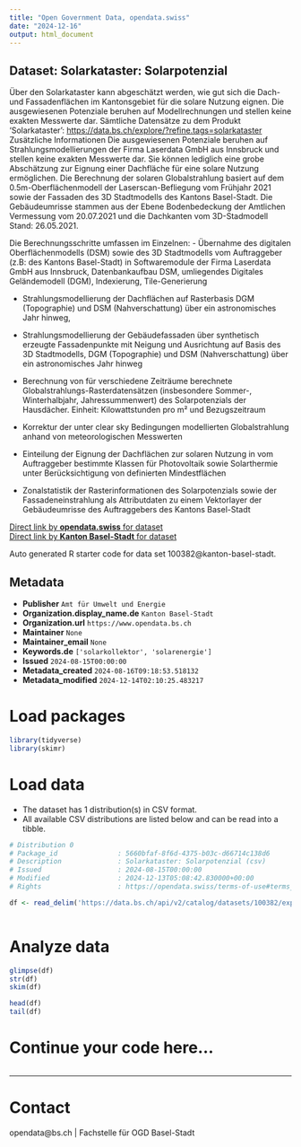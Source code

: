 ```yaml
---
title: "Open Government Data, opendata.swiss"
date: "2024-12-16"
output: html_document
---
```


## Dataset: Solarkataster: Solarpotenzial

Über den Solarkataster kann abgeschätzt werden, wie gut sich die Dach- und Fassadenflächen im Kantonsgebiet für die solare Nutzung eignen. Die ausgewiesenen Potenziale beruhen auf Modellrechnungen und stellen keine exakten Messwerte dar.
 Sämtliche Datensätze zu dem Produkt 'Solarkataster': [https://data.bs.ch/explore/?refine.tags=solarkataster](https://data.bs.ch/explore/?refine.tags=solarkataster)
Zusätzliche Informationen
Die ausgewiesenen Potenziale beruhen auf Strahlungsmodellierungen der Firma Laserdata GmbH aus Innsbruck und stellen keine exakten Messwerte dar. Sie können lediglich eine grobe Abschätzung zur Eignung einer Dachfläche für eine solare Nutzung ermöglichen.
Die Berechnung der solaren Globalstrahlung basiert auf dem 0.5m-Oberflächenmodell der Laserscan-Befliegung vom Frühjahr 2021 sowie der Fassaden des 3D Stadtmodells des Kantons Basel-Stadt. Die Gebäudeumrisse stammen aus der Ebene Bodenbedeckung der Amtlichen Vermessung vom 20.07.2021 und die Dachkanten vom 3D-Stadmodell Stand: 26.05.2021.

Die Berechnungsschritte umfassen im Einzelnen:
- Übernahme des digitalen Oberflächenmodells (DSM) sowie des 3D Stadtmodells vom Auftraggeber (z.B: des Kantons Basel-Stadt) in Softwaremodule der Firma Laserdata GmbH aus Innsbruck, Datenbankaufbau DSM, umliegendes Digitales Geländemodell (DGM), Indexierung, Tile-Generierung

- Strahlungsmodellierung der Dachflächen auf Rasterbasis DGM (Topographie) und DSM (Nahverschattung) über ein astronomisches Jahr hinweg,

- Strahlungsmodellierung der Gebäudefassaden über synthetisch erzeugte Fassadenpunkte mit Neigung und Ausrichtung auf Basis des 3D Stadtmodells, DGM (Topographie) und DSM (Nahverschattung) über ein astronomisches Jahr hinweg

- Berechnung von für verschiedene Zeiträume berechnete Globalstrahlungs-Rasterdatensätzen (insbesondere Sommer-, Winterhalbjahr, Jahressummenwert) des Solarpotenzials der Hausdächer. Einheit: Kilowattstunden pro m² und Bezugszeitraum

- Korrektur der unter clear sky Bedingungen modellierten Globalstrahlung anhand von meteorologischen Messwerten

- Einteilung der Eignung der Dachflächen zur solaren Nutzung in vom Auftraggeber bestimmte Klassen für Photovoltaik sowie Solarthermie unter Berücksichtigung von definierten Mindestflächen

- Zonalstatistik der Rasterinformationen des Solarpotenzials sowie der Fassadeneinstrahlung als Attributdaten zu einem Vektorlayer der Gebäudeumrisse des Auftraggebers des Kantons Basel-Stadt

[Direct link by **opendata.swiss** for dataset](https://opendata.swiss/de/dataset/solarkataster-solarpotenzial)<br>
[Direct link by **Kanton Basel-Stadt** for dataset](https://data.bs.ch/explore/dataset/100382/)

Auto generated R starter code for data set 100382@kanton-basel-stadt.

## Metadata

- **Publisher** `Amt für Umwelt und Energie`
- **Organization.display_name.de** `Kanton Basel-Stadt`
- **Organization.url** `https://www.opendata.bs.ch`
- **Maintainer** `None`
- **Maintainer_email** `None`
- **Keywords.de** `['solarkollektor', 'solarenergie']`
- **Issued** `2024-08-15T00:00:00`
- **Metadata_created** `2024-08-16T09:18:53.518132`
- **Metadata_modified** `2024-12-14T02:10:25.483217`


# Load packages

```r

library(tidyverse)
library(skimr)

```

# Load data

-   The dataset has 1 distribution(s) in CSV format.
-   All available CSV distributions are listed below and can be read into a tibble.

```r

# Distribution 0
# Package_id               : 5660bfaf-8f6d-4375-b03c-d66714c138d6
# Description              : Solarkataster: Solarpotenzial (csv)
# Issued                   : 2024-08-15T00:00:00
# Modified                 : 2024-12-13T05:08:42.830000+00:00
# Rights                   : https://opendata.swiss/terms-of-use#terms_by

df <- read_delim('https://data.bs.ch/api/v2/catalog/datasets/100382/exports/csv?use_labels=true')



```

# Analyze data

```r

glimpse(df)
str(df)
skim(df)

head(df)
tail(df)

```

# Continue your code here...

```r

```

------------------------------------------------------------------------

# Contact

opendata@bs.ch | Fachstelle für OGD Basel-Stadt
